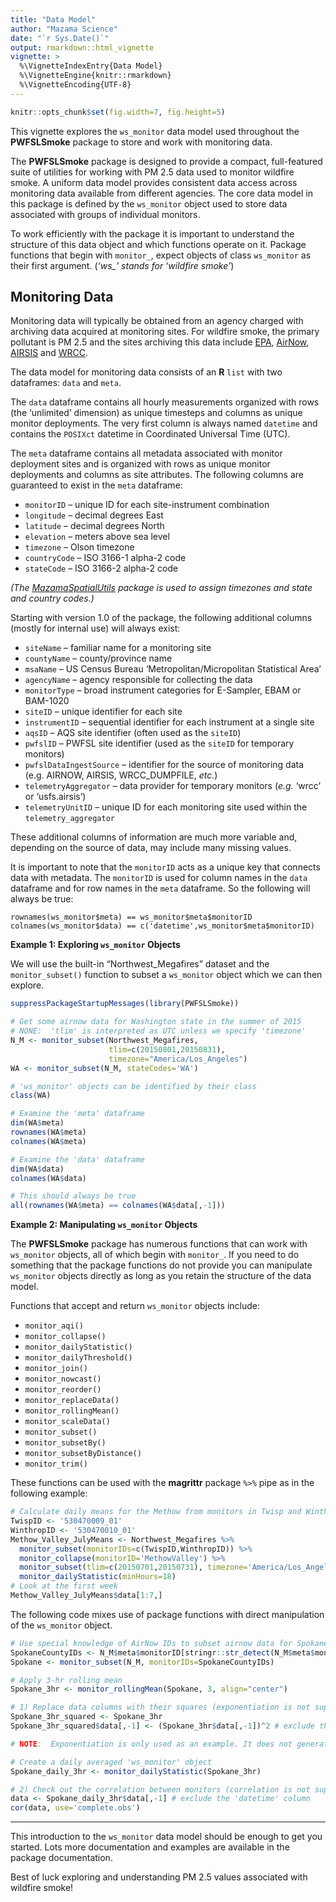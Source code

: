 ```yaml
---
title: "Data Model"
author: "Mazama Science"
date: "`r Sys.Date()`"
output: rmarkdown::html_vignette
vignette: >
  %\VignetteIndexEntry{Data Model}
  %\VignetteEngine{knitr::rmarkdown}
  %\VignetteEncoding{UTF-8}
---
```


```r
knitr::opts_chunk$set(fig.width=7, fig.height=5)
```

This vignette explores the `ws_monitor` data model used throughout the **PWFSLSmoke** package to store
and work with monitoring data.

The **PWFSLSmoke** package is designed to provide a compact, full-featured suite of utilities for
working with PM 2.5 data used to monitor wildfire smoke. A uniform data model
provides consistent data access across monitoring data available from different agencies.
The core data model in this package is defined by the `ws_monitor` object used to store data associated
with groups of individual monitors.

To work efficiently with the package it is important to understand the structure of this
data object and which functions operate on it. Package functions that begin with `monitor_`, 
expect objects of class `ws_monitor` as their first argument. (*'ws_' stands for 'wildfire smoke'*)

## Monitoring Data

Monitoring data will typically be obtained from an agency charged with archiving data
acquired at monitoring sites. For wildfire smoke, the primary pollutant is PM 2.5 and the
sites archiving this data include [EPA](https://www.epa.gov/outdoor-air-quality-data),
[AirNow](https://www.airnow.gov), [AIRSIS](https://app.airsis.com/USFS) and [WRCC](http://www.wrcc.dri.edu).

The data model for monitoring data consists of an **R** `list` with two dataframes: `data` and `meta`.

The `data` dataframe contains all hourly measurements organized with rows (the 'unlimited' dimension) as unique timesteps and
columns as unique monitor deployments. The very first column is always named `datetime` and contains the `POSIXct` datetime
in Coordinated Universal Time (UTC).

The `meta` dataframe contains all metadata associated with monitor deployment sites and is organized with
rows as unique monitor deployments and columns as site attributes. The following columns are guaranteed to exist
in the `meta` dataframe:

 * `monitorID` -- unique ID for each site-instrument combination
 * `longitude` -- decimal degrees East
 * `latitude` -- decimal degrees North
 * `elevation` -- meters above sea level
 * `timezone` -- Olson timezone
 * `countryCode` -- ISO 3166-1 alpha-2 code
 * `stateCode` -- ISO 3166-2 alpha-2 code

*(The [MazamaSpatialUtils](https://github.com/MazamaScience/MazamaSpatialUtils) package is used to assign timezones and state and country codes.)*

Starting with version 1.0 of the package, the following additional columns (mostly for internal use) will always exist:

 * `siteName` -- familiar name for a monitoring site
 * `countyName` -- county/province name
 * `msaName` -- US Census Bureau 'Metropolitan/Micropolitan Statistical Area'
 * `agencyName` -- agency responsible for collecting the data
 * `monitorType` -- broad instrument categories for E-Sampler, EBAM or BAM-1020
 * `siteID` -- unique identifier for each site
 * `instrumentID` -- sequential identifier for each instrument at a single site
 * `aqsID` -- AQS site identifier (often used as the `siteID`)
 * `pwfslID` -- PWFSL site identifier (used as the `siteID` for temporary monitors)
 * `pwfslDataIngestSource` -- identifier for the source of monitoring data (e.g. AIRNOW, AIRSIS, WRCC_DUMPFILE, *etc.*)
 * `telemetryAggregator` -- data provider for temporary monitors (*e.g.* 'wrcc' or 'usfs.airsis')
 * `telemetryUnitID` -- unique ID for each monitoring site used within the `telemetry_aggregator`

These additional columns of information are much more variable and, depending on the source of data, may include
many missing values.

It is important to note that the `monitorID` acts as a unique key that connects data with metadata.
The `monitorID` is used for column names in the `data` dataframe and for row names in the `meta` dataframe.
So the following will always be true:

    rownames(ws_monitor$meta) == ws_monitor$meta$monitorID
    colnames(ws_monitor$data) == c('datetime',ws_monitor$meta$monitorID)

**Example 1: Exploring `ws_monitor` Objects**

We will use the built-in "Northwest_Megafires" dataset and the `monitor_subset()` function to subset a `ws_monitor` object
which we can then explore.

```r
suppressPackageStartupMessages(library(PWFSLSmoke))

# Get some airnow data for Washington state in the summer of 2015
# NONE:  'tlim' is interpreted as UTC unless we specify 'timezone' 
N_M <- monitor_subset(Northwest_Megafires,
                      tlim=c(20150801,20150831),
                      timezone="America/Los_Angeles")
WA <- monitor_subset(N_M, stateCodes='WA')

# 'ws_monitor' objects can be identified by their class
class(WA)

# Examine the 'meta' dataframe
dim(WA$meta)
rownames(WA$meta)
colnames(WA$meta)

# Examine the 'data' dataframe
dim(WA$data)
colnames(WA$data)

# This should always be true
all(rownames(WA$meta) == colnames(WA$data[,-1]))
```
  
**Example 2: Manipulating `ws_monitor` Objects**

The **PWFSLSmoke** package has numerous functions that can work with `ws_monitor` objects, 
all of which begin with `monitor_`. If you need to do something that the package functions do not
provide you can manipulate `ws_monitor` objects directly as long as you retain the structure
of the data model.

Functions that accept and return `ws_monitor` objects include:

 * `monitor_aqi()`
 * `monitor_collapse()`
 * `monitor_dailyStatistic()`
 * `monitor_dailyThreshold()`
 * `monitor_join()`
 * `monitor_nowcast()`
 * `monitor_reorder()`
 * `monitor_replaceData()`
 * `monitor_rollingMean()`
 * `monitor_scaleData()`
 * `monitor_subset()`
 * `monitor_subsetBy()`
 * `monitor_subsetByDistance()`
 * `monitor_trim()`

These functions can be used with the **magrittr** package `%>%` pipe as in the following example:

```r
# Calculate daily means for the Methow from monitors in Twisp and Winthrop
TwispID <- '530470009_01'
WinthropID <- '530470010_01'
Methow_Valley_JulyMeans <- Northwest_Megafires %>%
  monitor_subset(monitorIDs=c(TwispID,WinthropID)) %>%
  monitor_collapse(monitorID='MethowValley') %>%
  monitor_subset(tlim=c(20150701,20150731), timezone='America/Los_Angeles') %>%
  monitor_dailyStatistic(minHours=18)
# Look at the first week
Methow_Valley_JulyMeans$data[1:7,]
```

The following code mixes use of package functions with direct manipulation of the `ws_monitor` object.

```r
# Use special knowledge of AirNow IDs to subset airnow data for Spokane county monitors
SpokaneCountyIDs <- N_M$meta$monitorID[stringr::str_detect(N_M$meta$monitorID, "^53063")]
Spokane <- monitor_subset(N_M, monitorIDs=SpokaneCountyIDs)

# Apply 3-hr rolling mean
Spokane_3hr <- monitor_rollingMean(Spokane, 3, align="center")

# 1) Replace data columns with their squares (exponentiation is not supplied by the package)
Spokane_3hr_squared <- Spokane_3hr
Spokane_3hr_squared$data[,-1] <- (Spokane_3hr$data[,-1])^2 # exclude the 'datetime' column

# NOTE:  Exponentiation is only used as an example. It does not generate a meaningful result.

# Create a daily averaged 'ws_monitor' object
Spokane_daily_3hr <- monitor_dailyStatistic(Spokane_3hr)

# 2) Check out the correlation between monitors (correlation is not supplied by the package)
data <- Spokane_daily_3hr$data[,-1] # exclude the 'datetime' column
cor(data, use='complete.obs')
```

----

This introduction to the `ws_monitor`  data model should be enough to get you started.
Lots more documentation and examples are available in the package documentation.

Best of luck exploring and understanding PM 2.5 values associated with wildfire smoke!
